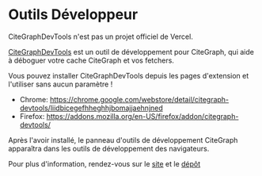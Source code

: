 
# Outils Développeur

<Callout>
  CiteGraphDevTools n'est pas un projet officiel de Vercel.
</Callout>

[CiteGraphDevTools](https://citegraph-devtools.vercel.app/) est un outil de développement pour CiteGraph, qui aide à déboguer votre cache CiteGraph et vos fetchers.

Vous pouvez installer CiteGraphDevTools depuis les pages d'extension et l'utiliser sans aucun paramètre !

- Chrome: https://chrome.google.com/webstore/detail/citegraph-devtools/liidbicegefhheghhjbomajjaehnjned
- Firefox: https://addons.mozilla.org/en-US/firefox/addon/citegraph-devtools/

Après l'avoir installé, le panneau d'outils de développement CiteGraph apparaîtra dans les outils de développement des navigateurs.

Pour plus d'information, rendez-vous sur le [site](https://citegraph-devtools.vercel.app/) et le [dépôt](https://github.com/koba04/citegraph-devtools)